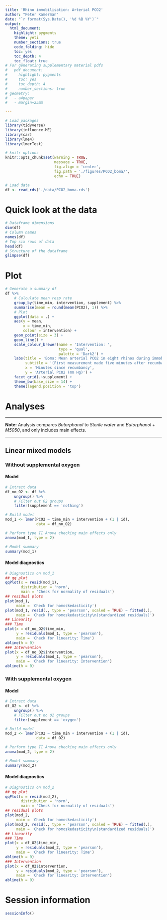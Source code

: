 ```yaml
---
title: 'Rhino immobilisation: Arterial PCO2'
author: "Peter Kamerman"
date: "`r format(Sys.Date(), '%d %B %Y')`"
output:
  html_document:
    highlight: pygments
    theme: yeti
    number_sections: true
    code_folding: hide
    toc: yes
    toc_depth: 4
    toc_float: true
# For generating supplementary material pdfs
#   pdf_document:
#     highlight: pygments
#     toc: yes
#     toc_depth: 4
#     number_sections: true
# geometry: 
#   - a4paper
#   - margin=25mm

---
```


```r
# Load packages
library(tidyverse)
library(influence.ME)
library(car)
library(lme4)
library(lmerTest)

# knitr options
knitr::opts_chunk$set(warning = TRUE,
                      message = TRUE,
                      fig.align = 'center',
                      fig.path = './figures/PCO2_boma/',
                      echo = TRUE)

# Load data
df <- read_rds('./data/PCO2_boma.rds')
```

# Quick look at the data
```r
# Dataframe dimensions
dim(df)
# Column names
names(df)
# Top six rows of data
head(df)
# Structure of the dataframe
glimpse(df)
```

# Plot
```r
# Generate a summary df
df %>%
    # Calculate mean resp rate
    group_by(time_min, intervention, supplement) %>%
    summarise(mean = round(mean(PCO2), 1)) %>%
    # Plot 
    ggplot(data = .) +
    aes(y = mean,
        x = time_min,
        colour = intervention) +
    geom_point(size = 3) +
    geom_line() +
    scale_colour_brewer(name = 'Intervention: ',
                        type = 'qual', 
                        palette = 'Dark2') +
    labs(title = 'Boma: Mean arterial PCO2 in eight rhinos during immobilisation',
         subtitle = '(First measurement made five minutes after recumbancy)',
         x = 'Minutes since recumbancy',
         y = 'Arterial PCO2 (mm Hg)') +
    facet_grid(.~supplement) +
    theme_bw(base_size = 14) +
    theme(legend.position = 'top')
```

\newpage

# Analyses

****

**Note:** Analysis compares _Butorphanol_ to _Sterile water_ and _Butorphanol + M5050_, and only includes main effects.

****

## Linear mixed models
### Without supplemental oxygen
#### Model 
```r
# Extract data
df_no_O2 <- df %>%
    ungroup() %>%
    # Filter out O2 groups
    filter(supplement == 'nothing') 

# Build model 
mod_1 <- lmer(PCO2 ~ time_min + intervention + (1 | id), 
              data = df_no_O2)

# Perform type II Anova checking main effects only
anova(mod_1, type = 2)

# Model summary
summary(mod_1)
```

#### Model diagnostics
```r
# Diagnostics on mod_1
## qq plot
qqPlot(x = resid(mod_1), 
       distribution = 'norm',
       main = 'Check for normality of residuals')
## residual plots
plot(mod_1,
     main = 'Check for homoskedasticity')
plot(mod_1, resid(., type = 'pearson', scaled = TRUE) ~ fitted(.),
     main = 'Check for homoskedasticity\n(standardized residuals)')
## Linearity
### Time
plot(x = df_no_O2$time_min, 
     y = residuals(mod_1, type = 'pearson'),
     main = 'Check for linearity: Time') 
abline(h = 0)
### Intervention
plot(x = df_no_O2$intervention, 
     y = residuals(mod_1, type = 'pearson'),
     main = 'Check for linearity: Intervention') 
abline(h = 0)
```

### With supplemental oxygen
#### Model 
```r
# Extract data
df_O2 <- df %>%
    ungroup() %>%
    # Filter out no O2 groups
    filter(supplement == 'oxygen')

# Build model 
mod_2 <- lmer(PCO2 ~ time_min + intervention + (1 | id), 
              data = df_O2)

# Perform type II Anova checking main effects only
anova(mod_2, type = 2)

# Model summary
summary(mod_2)
```

#### Model diagnostics
```r
# Diagnostics on mod_2
## qq plot
qqPlot(x = resid(mod_2), 
       distribution = 'norm',
       main = 'Check for normality of residuals')
## residual plots
plot(mod_2,
     main = 'Check for homoskedasticity')
plot(mod_2, resid(., type = 'pearson', scaled = TRUE) ~ fitted(.),
     main = 'Check for homoskedasticity\n(standardized residuals)')
## Linearity
### Time
plot(x = df_O2$time_min, 
     y = residuals(mod_2, type = 'pearson'),
     main = 'Check for linearity: Time') 
abline(h = 0)
### Intervention
plot(x = df_O2$intervention, 
     y = residuals(mod_2, type = 'pearson'),
     main = 'Check for linearity: Intervention') 
abline(h = 0)
```

# Session information
```r
sessionInfo()
```